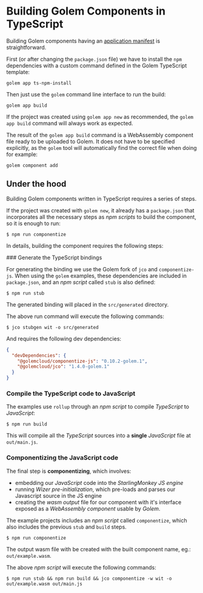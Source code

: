 
# Building Golem Components in TypeScript
Building Golem components having an [application manifest](/app-manifest) is straightforward.

First (or after changing the `package.json` file) we have to install the `npm` dependencies with a custom command defined in the Golem TypeScript template:

```shell copy
golem app ts-npm-install
```

Then just use the `golem` command line interface to run the build:

```shell copy
golem app build
```

If the project was created using `golem app new` as recommended, the `golem app build` command will always work as expected.

The result of the `golem app build` command is a WebAssembly component file ready to be uploaded to Golem. It does not have to be specified explicitly, as the `golem` tool will automatically find the correct file when doing for example:

```shell copy
golem component add
```

## Under the hood
Building Golem components written in TypeScript requires a series of steps.

If the project was created with `golem new`, it already has a `package.json` that incorporates all the necessary steps as _npm scripts_ to build the component, so it is enough to run:

```shell
$ npm run componentize
```

In details, building the component requires the following steps:

<Steps>
### Generate the TypeScript bindings

For generating the binding we use the Golem fork of `jco` and `componentize-js`. When using the `golem` examples, these dependencies are included in `package.json`, and an _npm script_ called `stub` is also defined:

```shell
$ npm run stub
```

The generated binding will placed in the `src/generated` directory.

The above run command will execute the following commands:

```shell
$ jco stubgen wit -o src/generated
```

And requires the following dev dependencies:

```json
{
  "devDependencies": {
    "@golemcloud/componentize-js": "0.10.2-golem.1",
    "@golemcloud/jco": "1.4.0-golem.1"
  }
}
```

### Compile the TypeScript code to JavaScript

The examples use `rollup` through an _npm script_ to compile _TypeScript_ to _JavaScript_:

```shell
$ npm run build
```

This will compile all the _TypeScript_ sources into a **single** _JavaScript_ file at `out/main.js`.

### Componentizing the JavaScript code

The final step is **componentizing**, which involves:

- embedding our _JavaScript_ code into the _StarlingMonkey JS engine_
- running _Wizer pre-initialization_, which pre-loads and parses our Javascript source in the JS engine
- creating the _wasm output_ file for our component with it's interface exposed as a _WebAssembly component_ usable by _Golem_.

The example projects includes an _npm script_ called `componentize`, which also includes the previous `stub` and `build` steps.

```shell
$ npm run componentize
```

The output wasm file with be created with the built component name, eg.: `out/example.wasm`.

The above _npm script_ will execute the following commands:

```
$ npm run stub && npm run build && jco componentize -w wit -o out/example.wasm out/main.js
```

</Steps>
